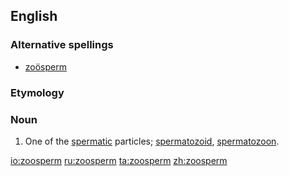 {{webster}}
==English==
===Alternative spellings===
* [[zoösperm]]
===Etymology===
===Noun===
{{en-noun}}

# {{biology}} One of the [[spermatic]] particles; [[spermatozoid]], [[spermatozoon]].

[[io:zoosperm]]
[[ru:zoosperm]]
[[ta:zoosperm]]
[[zh:zoosperm]]